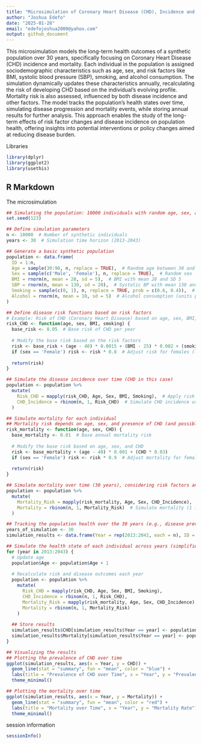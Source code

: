 ---
title: "Microsimulation of Coronary Heart Disease (CHD), Incidence and Mortality rate"
author: "Joshua Edefo"
date: "2025-01-28"
email: "edefojoshua2000@yahoo.com"
output: github_document
---

This microsimulation models the long-term health outcomes of a synthetic population over 30 years, specifically focusing on Coronary Heart Disease (CHD) incidence and mortality. Each individual in the population is assigned sociodemographic characteristics such as age, sex, and risk factors like BMI, systolic blood pressure (SBP), smoking, and alcohol consumption. The simulation dynamically updates these characteristics annually, recalculating the risk of developing CHD based on the individual's evolving profile. Mortality risk is also assessed, influenced by both disease incidence and other factors. The model tracks the population’s health states over time, simulating disease progression and mortality events, while storing annual results for further analysis. This approach enables the study of the long-term effects of risk factor changes and disease incidence on population health, offering insights into potential interventions or policy changes aimed at reducing disease burden.

Libraries
```{r a, message=FALSE}
library(dplyr)
library(ggplot2)
library(usethis)
```

## R Markdown

The microsimulation

```{r b}
## Simulating the population: 10000 individuals with random age, sex, and risk factors
set.seed(123)

## Define simulation parameters
n <- 10000  # Number of synthetic individuals
years <- 30  # Simulation time horizon (2013-2043)

## Generate a basic synthetic population
population <- data.frame(
  ID = 1:n,
  Age = sample(30:90, n, replace = TRUE),  # Random age between 30 and 90
  Sex = sample(c('Male', 'Female'), n, replace = TRUE),  # Random sex
  BMI = rnorm(n, mean = 28, sd = 5),  # BMI with mean 28 and SD 5
  SBP = rnorm(n, mean = 130, sd = 20),  # Systolic BP with mean 130 and SD 20
  Smoking = sample(c(0, 1), n, replace = TRUE, prob = c(0.6, 0.4)),  # 40% smokers
  Alcohol = rnorm(n, mean = 10, sd = 5)  # Alcohol consumption (units per week)
)

## Define disease risk functions based on risk factors
# Example: Risk of CHD (Coronary Heart Disease) based on age, sex, BMI, and smoking
risk_CHD <- function(age, sex, BMI, smoking) {
  base_risk <- 0.05  # Base risk of CHD per year
  
  # Modify the base risk based on the risk factors
  risk <- base_risk + (age - 40) * 0.0015 + (BMI - 25) * 0.002 + (smoking * 0.05)
  if (sex == 'Female') risk <- risk * 0.8  # Adjust risk for females (lower risk by 20%)
  
  return(risk)
}

## Simulate the disease incidence over time (CHD in this case)
population <- population %>%
  mutate(
    Risk_CHD = mapply(risk_CHD, Age, Sex, BMI, Smoking),  # Apply risk function
    CHD_Incidence = rbinom(n, 1, Risk_CHD)  # Simulate CHD incidence using binomial distribution
  )

## Simulate mortality for each individual
## Mortality risk depends on age, sex, and presence of CHD (and possibly other conditions)
risk_mortality <- function(age, sex, CHD) {
  base_mortality <- 0.01  # Base annual mortality risk
  
  # Modify the base risk based on age, sex, and CHD
  risk <- base_mortality + (age - 40) * 0.001 + (CHD * 0.03)
  if (sex == 'Female') risk <- risk * 0.9  # Adjust mortality for females (10% lower risk)
  
  return(risk)
}

## Simulate mortality over time (30 years), considering risk factors and disease
population <- population %>%
  mutate(
    Mortality_Risk = mapply(risk_mortality, Age, Sex, CHD_Incidence),  # Apply mortality risk function
    Mortality = rbinom(n, 1, Mortality_Risk)  # Simulate mortality (1 if dead, 0 if alive)
  )

## Tracking the population health over the 30 years (e.g., disease prevalence and mortality)
years_of_simulation <- 30
simulation_results <- data.frame(Year = rep(2013:2042, each = n), ID = rep(1:n, times = years_of_simulation))

## Simulate the health state of each individual across years (simplified version)
for (year in 2013:2043) {
  # Update age
  population$Age <- population$Age + 1
  
  # Recalculate risk and disease outcomes each year
  population <- population %>%
    mutate(
      Risk_CHD = mapply(risk_CHD, Age, Sex, BMI, Smoking),
      CHD_Incidence = rbinom(n, 1, Risk_CHD),
      Mortality_Risk = mapply(risk_mortality, Age, Sex, CHD_Incidence),
      Mortality = rbinom(n, 1, Mortality_Risk)
    )
  
  ## Store results
  simulation_results$CHD[simulation_results$Year == year] <- population$CHD_Incidence
  simulation_results$Mortality[simulation_results$Year == year] <- population$Mortality
}

## Visualizing the results
## Plotting the prevalence of CHD over time
ggplot(simulation_results, aes(x = Year, y = CHD)) +
  geom_line(stat = "summary", fun = "mean", color = "blue") +
  labs(title = "Prevalence of CHD over Time", x = "Year", y = "Prevalence") +
  theme_minimal()

## Plotting the mortality over time
ggplot(simulation_results, aes(x = Year, y = Mortality)) +
  geom_line(stat = "summary", fun = "mean", color = "red") +
  labs(title = "Mortality over Time", x = "Year", y = "Mortality Rate") +
  theme_minimal()

```

session information

```{r c}
sessionInfo()
```

